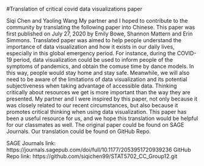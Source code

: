 #Translation of critical covid data visualizations paper

Siqi Chen and Yaoling Wang
My partner and I hoped to contribute to the community by translating the following paper into Chinese. This paper was first published on July 27, 2020 by Emily Bowe, Shannon Mattern and Erin Simmons. Translated paper was aimed to help people understand the importance of data visualization and how it exists in our daily lives, especially in this global emergency period. For instance, during the COVID-19 period, data visualization could be used to inform people of the symptoms of pandemics, and obtain the comuse time by dance models. In this way, people would stay home and stay safe. Meanwhile, we will also need to be aware of the limitations of data visualization and its potential subjectiveness when taking advantage of accessible data. Thinking critically about resources we get is more important than the way they are presented. My partner and I were inspired by this paper, not only because it was closely related to our recent circumstances, but also because it promotes critical thinking when using data visualization. This paper has been a useful resource for us, and we hope this translation would be helpful for our classmates as well.
The original paper could be found on SAGE Journals. Our translation could be found on GitHub Repo.

SAGE Journals link: https://journals.sagepub.com/doi/full/10.1177/2053951720939236
GitHub Repo link: https://github.com/siqichen99/STAT5702_CC_Group12.git